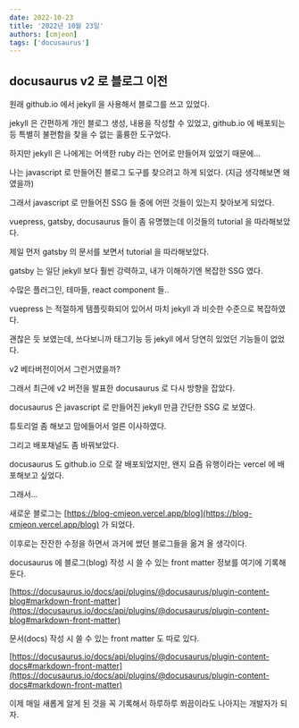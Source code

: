 ```yaml
---
date: 2022-10-23
title: '2022년 10월 23일'
authors: [cmjeon]
tags: ['docusaurus']
---
```


## docusaurus v2 로 블로그 이전

원래 github.io 에서 jekyll 을 사용해서 블로그를 쓰고 있었다.

jekyll 은 간편하게 개인 블로그 생성, 내용을 작성할 수 있었고, github.io 에 배포되는 등 특별히 불편함을 찾을 수 없는 훌륭한 도구었다.

하지만 jekyll 은 나에게는 어색한 ruby 라는 언어로 만들어져 있었기 때문에...

<!--truncate-->

나는 javascript 로 만들어진 블로그 도구를 찾으려고 하게 되었다.  (지금 생각해보면 왜였을까)

그래서 javascript 로 만들어진 SSG 들 중에 어떤 것들이 있는지 찾아보게 되었다.

vuepress, gatsby, docusaurus 들이 좀 유명했는데 이것들의 tutorial 을 따라해보았다.

제일 먼저 gatsby 의 문서를 보면서 tutorial 을 따라해보았다.

gatsby 는 일단 jekyll 보다 훨씬 강력하고, 내가 이해하기엔 복잡한 SSG 였다.

수많은 플러그인, 테마들, react component 들..

vuepress 는 적절하게 템플릿화되어 있어서 마치 jekyll 과 비슷한 수준으로 복잡하였다.

괜찮은 듯 보였는데, 쓰다보니까 태그기능 등 jekyll 에서 당연히 있었던 기능들이 없었다.

v2 베타버전이어서 그런거였을까?

그래서 최근에 v2 버전을 발표한 docusaurus 로 다시 방향을 잡았다.

docusaurus 은 javascript 로 만들어진 jekyll 만큼 간단한 SSG 로 보였다.

튜토리얼 좀 해보고 맘에들어서 얼른 이사하였다.

그리고 배포채널도 좀 바꿔보았다.

docusaurus 도 github.io 으로 잘 배포되었지만, 왠지 요즘 유행이라는 vercel 에 배포해보고 싶었다.

그래서...

새로운 블로그는 [https://blog-cmjeon.vercel.app/blog](https://blog-cmjeon.vercel.app/blog) 가 되었다.

이후로는 잔잔한 수정을 하면서 과거에 썼던 블로그들을 옮겨 올 생각이다.

docusaurus 에 블로그(blog) 작성 시 쓸 수 있는 front matter 정보를 여기에 기록해둔다.

[https://docusaurus.io/docs/api/plugins/@docusaurus/plugin-content-blog#markdown-front-matter](https://docusaurus.io/docs/api/plugins/@docusaurus/plugin-content-blog#markdown-front-matter)

문서(docs) 작성 시 쓸 수 있는 front matter 도 따로 있다.

[https://docusaurus.io/docs/api/plugins/@docusaurus/plugin-content-docs#markdown-front-matter](https://docusaurus.io/docs/api/plugins/@docusaurus/plugin-content-docs#markdown-front-matter)

이제 매일 새롭게 알게 된 것을 꼭 기록해서 하루하루 쬐끔이라도 나아지는 개발자가 되자.